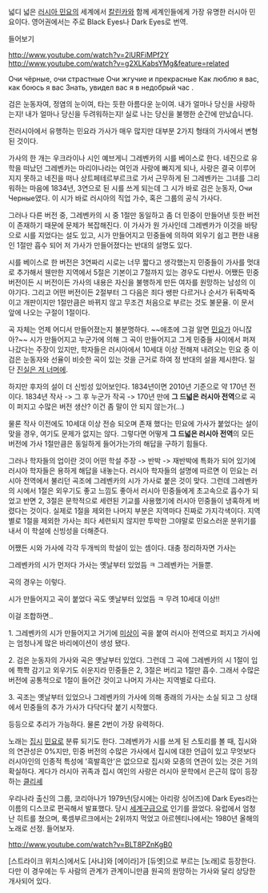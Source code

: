 넓디 넓은 [[러시아 민요]]의 세계에서 [[칼린카]]와 함께 세계인들에게 가장 유명한 러시아 민요이다. 영어권에서는 주로 Black Eyes나 Dark Eyes로 번역.

들어보기 

http://www.youtube.com/watch?v=2lURFiMPf2Y
http://www.youtube.com/watch?v=g2XLKabsYMg&feature=related          

Очи чёрные, очи страстные 
Очи жгучие и прекрасные 
Как люблю я вас, как боюсь я вас 
Знать, увидел вас я в недобрый час .

검은 눈동자여, 정염의 눈이여,
타는 듯한 아름다운 눈이여.
내가 얼마나 당신을 사랑하는지! 내가 얼마나 당신을 두려워하는지!
실로 나는 당신을 불행한 순간에 만났습니다.

전러시아에서 유행하는 민요라 가사가 매우 많지만 대부분 2가지 형태의 가사에서 변형 된 것이다. 

가사의 한 개는 우크라이나 시인 예브게니 그레벤카의 시를 베이스로 한다. 네진으로 유학을 떠났던 그레벤카는 마리야나라는 여인과 사랑에 빠지게 되나, 사랑은 결국 이루어지지 못하고 네진을 떠나 상트페테르부르크로 가서 근무하게 된 그레벤카는 그녀를 그리워하는 마음에 1834년, 3연으로 된 시를 쓰게 되는데 그 시가 바로 검은 눈동자, Очи Черные였다. 이 시가 바로 러시아의 직업 가수, 혹은 그룹의 공식 가사다. 

그러나 다른 버전 중, 그레벤카의 시 중 1절만 동일하고 좀 더 민중이 만들어낸 듯한 버전이 존재하기 때문에 문제가 복잡해진다. 이 가사가 원 가사인데 그레벤카가 이것을 바탕으로 시를 지었다는 설도 있고, 시가 만들어지고 민중들에 의하여 외우기 쉽고 편한 내용인 1절만 흡수 되어 저 가사가 만들어졌다는 반대의 설명도 있다.

시를 베이스로 한 버전은 3연짜리 시로는 너무 짧다고 생각했는지 민중들이 가사를 멋대로 추가해서 웬만한 지역에서 5절은 기본이고 7절까지 있는 경우도 다반사. 어쨌든 민중 버전이든 시 버전이든 가사의 내용은 자신을 불행하게 만든 여자를 원망하는 남성의 이야기다. 그리고 어떤 버전이든 2절부터 그 다음은 죄다 쌩판 다르거나 순서가 뒤죽박죽이고 개판이지만 1절만큼은 바뀌지 않고 무조건 처음으로 부르는 것도 불문율. 이 문서 앞에 나오는 구절이 1절이다.

곡 자체는 언제 어디서 만들어졌는지 불분명하다. ~~애초에 그걸 알면 [[민요]]가 아니잖아?~~ 시가 만들어지고 누군가에 의해 그 곡이 만들어지고 그게 민중들 사이에서 퍼져 나갔다는 주장이 있지만, 학자들은 러시아에서 10세대 이상 전해져 내려오는 민요 중 이 검은 눈동자와 선율이 비슷한 곡이 있는 것을 근거로 하여 정 반대의 설을 제시한다. 일단 [[진실은 저 너머에]]. 

하지만 후자의 설이 더 신빙성 있어보인다. 1834년이면 2010년 기준으로 약 170년 전이다. 1834년 작사 -> 그 후 누군가 작곡 -> 170년 만에 '''그 드넓은 러시아 전역'''으로 곡이 퍼지고 수많은 버전 생산? 이건 좀 말이 안 되지 않는가(...) 
 
물론 작사 이전에도 10세대 이상 전승 되오며 존재 했다는 민요에 가사가 붙었다는 설이 맞을 경우, 여기도 문제가 없지는 않다. 그렇다면 어떻게 '''그 드넓은 러시아 전역'''의 모든 버전에 가사 1절만큼은 동일하게 들어가는가의 해답을 구하기 힘들다. 

그러나 학자들의 업이란 것이 어떤 학설 주장 -> 반박 -> 재반박에 특화가 되어 있기에 러시아 학자들은 용하게 해답을 내놓는다. 러시아 학자들의 설명에 따르면 이 민요는 러시아 전역에서 불리던 곡조에 그레벤카의 시가 가사로 붙은 것이 맞다. 그런데 그레벤카의 시에서 1절은 외우기도 좋고 느낌도 좋아서 러시아 민중들에게 초고속으로 흡수가 되었고 반면 2, 3절은 문학적으로 세련된 기교를 사용했기에 러시아 민중들이 냉혹하게 버렸다는 것이다. 실제로 1절을 제외한 나머지 부분은 지역마다 진짜로 가지각색이다. 지역별로 1절을 제외한 가사는 죄다 세련되지 않지만 투박한 그야말로 민요스러운 분위기를 내서 이 학설에 신빙성을 더해준다.

어쨌든 시와 가사에 각각 두개씩의 학설이 있는 셈이다. 대충 정리하자면 가사는

그레벤카의 시가 먼저다
가사는 옛날부터 있었듬 ㅋ 그레벤카는 거들뿐.

곡의 경우는 이렇다.

시가 만들어지고 곡이 붙었다
곡도 옛날부터 있었듬 ㅋ 무려 10세대 이상!!

이걸 조합하면..

1. 그레벤카의 시가 만들어지고 거기에 [[미상]]이 곡을 붙여 러시아 전역으로 퍼지고 가사에는 엄청나게 많은 바리에이션이 생성 됐다.

2. 검은 눈동자의 가사와 곡은 옛날부터 있었다. 그런데 그 곡에 그레벤카의 시 1절이 입에 쫙쫙 감기고 외우기도 쉬운지라 민중들은 2, 3절은 버리고 1절만 흡수. 그래서 수많은 버전에 공통적으로 1절이 들어간 것이고 나머지 가사는 지역별로 다르다.

3. 곡조는 옛날부터 있었으나 그레벤카의 가사에 의해 종래의 가사는 소실 되고 그 상태에서 민중들의 추가 가사가 다닥다닥 붙기 시작했다.

등등으로 추리가 가능하다. 물론 2번이 가장 유력하다. 

노래는 [[집시]] [[민요]]로 분류 되기도 한다. 그레벤카가 시를 쓰게 된 스토리를 볼 때, 집시와의 연관성은 0%지만, 민중 버전의 수많은 가사에서 집시에 대한 언급이 있고 무엇보다 러시아인의 인종적 특성에 '흑발흑안'은 없으므로 집시와 모종의 연관이 있는 것은 거의 확실하다. 게다가 러시아 귀족과 집시 여인의 사랑은 러시아 문학에서 은근히 많이 등장하는 [[클리셰]]

우리나라 출신의 그룹, 코리아나가 1979년(당시에는 아리랑 싱어즈)에 Dark Eyes라는 이름의 디스코로 편곡해서 발표했다. 당시 [[세계구]]급으로 인기를 끌었다. 유럽에서 엄청난 히트를 쳤으며, 룩셈부르크에서는 2위까지 먹었고 아르헨티나에서는 1980년 올해의 노래로 선정. 들어보자.

http://www.youtube.com/watch?v=BLT8PZnKgB0

[스트라이크 위치스]에서도 [사냐]와 [에이라]가 [듀엣]으로 부르는 [노래]로 등장한다. 다만 이 경우에는 두 사람의 관계가 관계이니만큼 원곡의 원망하는 가사와 달리 상당한 개사되어 있다. 
